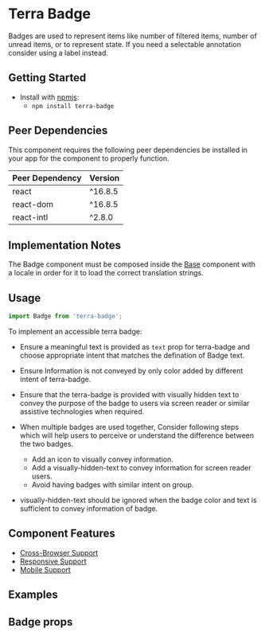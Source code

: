


<Badge />

# Terra Badge

Badges are used to represent items like number of filtered items, number of unread items, or to represent state. If you need a selectable annotation consider using a label instead.

## Getting Started

- Install with [npmjs](https://www.npmjs.com):
  - `npm install terra-badge`

<!-- AUTO-GENERATED-CONTENT:START Peer Dependencies -->
## Peer Dependencies

This component requires the following peer dependencies be installed in your app for the component to properly function.

| Peer Dependency | Version |
|-|-|
| react | ^16.8.5 |
| react-dom | ^16.8.5 |
| react-intl | ^2.8.0 |

<!-- AUTO-GENERATED-CONTENT:END -->

## Implementation Notes
The Badge component must be composed inside the [Base][1] component with a locale in order for it to load the correct translation strings.

[1]: https://engineering.cerner.com/terra-core/components/terra-base/base/base

## Usage

```jsx
import Badge from 'terra-badge';
```

To implement an accessible terra badge:

- Ensure a meaningful text is provided as `text` prop for terra-badge and choose appropriate intent that matches the defination of Badge text. 

- Ensure Information is not conveyed by only color added by different intent of terra-badge.

- Ensure that the terra-badge is provided with visually hidden text to convey the purpose of the badge to users via screen reader or similar assistive technologies when required.

- When multiple badges are used together, Consider following steps which will help users to perceive or understand the difference between the two badges.

  - Add an icon to visually convey information.
  - Add a visually-hidden-text to convey information for screen reader users.
  - Avoid having badges with similar intent on group.

- visually-hidden-text should be ignored when the badge color and text is sufficient to convey information of badge.

## Component Features
* [Cross-Browser Support](https://engineering.cerner.com/terra-ui/about/terra-ui/component-standards#cross-browser-support)
* [Responsive Support](https://engineering.cerner.com/terra-ui/about/terra-ui/component-standards#responsive-support)
* [Mobile Support](https://engineering.cerner.com/terra-ui/about/terra-ui/component-standards#mobile-support)

## Examples
<BadgeIntent title="Intent" />
<BadgeSize title="Size" />
<BadgeIcon title="Icon" />
<BadgeVisuallyHiddenText title="VisuallyHiddenText" />
<BadgeInTable title="BadgeInTable" />

## Badge props
<BadgePropsTable />